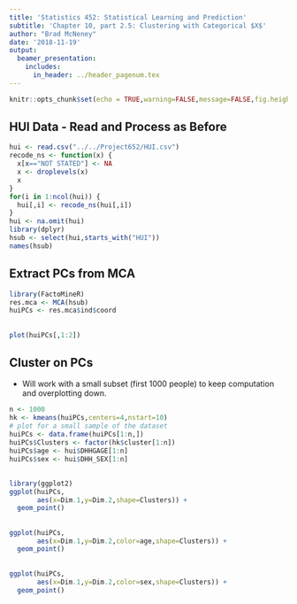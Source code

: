 ```yaml
---
title: 'Statistics 452: Statistical Learning and Prediction'
subtitle: 'Chapter 10, part 2.5: Clustering with Categorical $X$'
author: "Brad McNeney"
date: '2018-11-19'
output: 
  beamer_presentation:
    includes:
      in_header: ../header_pagenum.tex
---
```


```r
knitr::opts_chunk$set(echo = TRUE,warning=FALSE,message=FALSE,fig.height=3,fig.width=5)
```


## HUI Data - Read and Process as Before

\scriptsize

```r
hui <- read.csv("../../Project652/HUI.csv")
recode_ns <- function(x) {
  x[x=="NOT STATED"] <- NA
  x <- droplevels(x)
  x
}
for(i in 1:ncol(hui)) {
  hui[,i] <- recode_ns(hui[,i])
}
hui <- na.omit(hui)
library(dplyr)
hsub <- select(hui,starts_with("HUI"))
names(hsub)
```

## Extract PCs from MCA

\scriptsize

```r
library(FactoMineR)
res.mca <- MCA(hsub)
huiPCs <- res.mca$ind$coord
```

## 

\scriptsize

```r
plot(huiPCs[,1:2])
```

## Cluster on PCs

* Will work with a small subset (first 1000 people)
to keep computation and overplotting down.

\scriptsize

```r
n <- 1000
hk <- kmeans(huiPCs,centers=4,nstart=10)
# plot for a small sample of the dataset
huiPCs <- data.frame(huiPCs[1:n,])
huiPCs$Clusters <- factor(hk$cluster[1:n])
huiPCs$age <- hui$DHHGAGE[1:n]
huiPCs$sex <- hui$DHH_SEX[1:n]
```

##

\scriptsize

```r
library(ggplot2)
ggplot(huiPCs,
       aes(x=Dim.1,y=Dim.2,shape=Clusters)) +
  geom_point()
```



##

\scriptsize

```r
ggplot(huiPCs,
       aes(x=Dim.1,y=Dim.2,color=age,shape=Clusters)) +
  geom_point()
```

##

\scriptsize

```r
ggplot(huiPCs,
       aes(x=Dim.1,y=Dim.2,color=sex,shape=Clusters)) +
  geom_point()
```

